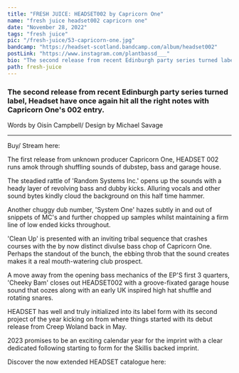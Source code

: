 ---
title: "FRESH JUICE: HEADSET002 by Capricorn One"
name: "fresh juice headset002 capricorn one"
date: "November 28, 2022"
tags: "fresh juice"
pic: "/fresh-juice/53-capricorn-one.jpg"
bandcamp: "https://headset-scotland.bandcamp.com/album/headset002"
postLink: "https://www.instagram.com/plantbassd___"
bio: "The second release from recent Edinburgh party series turned label, Headset have once again hit all the right notes with Capricorn One's 002 entry"
path: fresh-juice
---

### The second release from recent Edinburgh party series turned label, Headset have once again hit all the right notes with Capricorn One's 002 entry.

<p className="smallText">Words by Oisín Campbell/ Design by Michael Savage</p>

<hr />

<BandCamp src="album=2346234528" />

Buy/ Stream here: <HoverLink url="headset-scotland.bandcamp.com/album/headset002" external inline />

The first release from unknown producer Capricorn One, HEADSET 002 runs amok through shuffling sounds of dubstep, bass and garage house.

The steadied rattle of 'Random Systems Inc.' opens up the sounds with a heady layer of revolving bass and dubby kicks. Alluring vocals and other sound bytes kindly cloud the background on this half time hammer.

Another chuggy dub number, 'System One' hazes subtly in and out of snippets of MC's and further chopped up samples whilst maintaining a firm line of low ended kicks throughout.

<Picture src="/fresh-juice/53-statue.jpg" alt="statue cover pic" size={1200} />

'Clean Up' is presented with an inviting tribal sequence that crashes courses with the by now distinct divulse bass chop of Capricorn One. Perhaps the standout of the bunch, the ebbing throb that the sound creates makes it a real mouth-watering club prospect.

A move away from the opening bass mechanics of the EP'S first 3 quarters, 'Cheeky Bam' closes out HEADSET002 with a groove-fixated garage house sound that oozes along with an early UK inspired high hat shuffle and rotating snares.

HEADSET has well and truly initialized into its label form with its second project of the year kicking on from where things started with its debut release from Creep Woland back in May.

2023 promises to be an exciting calendar year for the imprint with a clear dedicated following starting to form for the Skillis backed imprint.

Discover the now extended HEADSET catalogue here: <HoverLink url="headset-scotland.bandcamp.com/" external inline />
